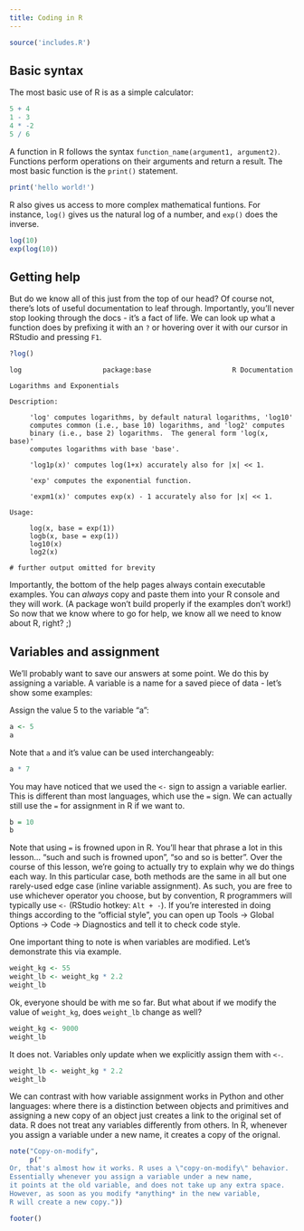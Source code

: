 ```yaml
---
title: Coding in R
---
```


```r
source('includes.R')
```

## Basic syntax

The most basic use of R is as a simple calculator:
```r
5 + 4
1 - 3
4 * -2
5 / 6
```

A function in R follows the syntax `function_name(argument1, argument2)`.
Functions perform operations on their arguments and return a result.
The most basic function is the `print()` statement.

```r
print('hello world!')
```

R also gives us access to more complex mathematical funtions.
For instance, `log()` gives us the natural log of a number, 
and `exp()` does the inverse. 

```r
log(10)
exp(log(10))
```

## Getting help

But do we know all of this just from the top of our head?
Of course not, there's lots of useful documentation to leaf through.
Importantly, you'll never stop looking through the docs - it's a fact of life.
We can look up what a function does by prefixing it with an `?` or hovering 
over it with our cursor in RStudio and pressing `F1`.

```r
?log()
```
```
log                    package:base                    R Documentation

Logarithms and Exponentials

Description:

     'log' computes logarithms, by default natural logarithms, 'log10'
     computes common (i.e., base 10) logarithms, and 'log2' computes
     binary (i.e., base 2) logarithms.  The general form 'log(x, base)'
     computes logarithms with base 'base'.

     'log1p(x)' computes log(1+x) accurately also for |x| << 1.

     'exp' computes the exponential function.

     'expm1(x)' computes exp(x) - 1 accurately also for |x| << 1.

Usage:

     log(x, base = exp(1))
     logb(x, base = exp(1))
     log10(x)
     log2(x)
     
# further output omitted for brevity
```

Importantly, the bottom of the help pages always contain executable examples.
You can *always* copy and paste them into your R console and they will work.
(A package won't build properly if the examples don't work!)
So now that we know where to go for help, 
we know all we need to know about R, right? ;)

## Variables and assignment

We'll probably want to save our answers at some point.
We do this by assigning a variable.
A variable is a name for a saved piece of data - let's show some examples:

Assign the value 5 to the variable "a":
```r
a <- 5
a
```

Note that `a` and it's value can be used interchangeably:

```r
a * 7
```

You may have noticed that we used the `<-` sign to assign a variable earlier.
This is different than most languages, which use the `=` sign.
We can actually still use the `=` for assignment in R if we want to.

```r
b = 10
b
```

Note that using `=` is frowned upon in R.
You'll hear that phrase a lot in this lesson... "such and such is frowned upon", 
"so and so is better".
Over the course of this lesson, we're going to actually try to explain why 
we do things each way.
In this particular case, both methods are the same in all but one rarely-used
edge case (inline variable assignment). 
As such, you are free to use whichever operator you choose, but by convention,
R programmers will typically use `<-` (RStudio hotkey: `Alt + -`). 
If you're interested in doing things according to the "official style", you can
open up Tools -> Global Options -> Code -> Diagnostics 
and tell it to check code style.

One important thing to note is when variables are modified.
Let's demonstrate this via example.

```r
weight_kg <- 55
weight_lb <- weight_kg * 2.2
weight_lb
```

Ok, everyone should be with me so far. 
But what about if we modify the value of `weight_kg`, 
does `weight_lb` change as well?

```r
weight_kg <- 9000
weight_lb
```

It does not. Variables only update when we explicitly assign them with `<-`.

```r
weight_lb <- weight_kg * 2.2
weight_lb
```

We can contrast with how variable assignment works in Python and other languages:
where there is a distinction between objects and primitives
and assigning a new copy of an object just creates a link to the original set
of data. R does not treat any variables differently from others.
In R, whenever you assign a variable under a new name, 
it creates a copy of the orignal.

```r
note("Copy-on-modify",
     p("
Or, that's almost how it works. R uses a \"copy-on-modify\" behavior.
Essentially whenever you assign a variable under a new name,
it points at the old variable, and does not take up any extra space.
However, as soon as you modify *anything* in the new variable, 
R will create a new copy."))
```

```r
footer()
```


